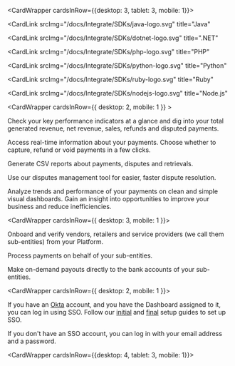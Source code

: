 <CardWrapper cardsInRow={{desktop: 3, tablet: 3, mobile: 1}}>

<CardLink
  srcImg="/docs/Integrate/SDKs/java-logo.svg"
  title="Java"
>

<ArrowLink title="View on GitHub" href="https://github.com/checkout/checkout-sdk-java" />

</CardLink>

<CardLink
  srcImg="/docs/Integrate/SDKs/dotnet-logo.svg"
  title=".NET"
>

<ArrowLink title="View on GitHub" href="https://github.com/checkout/checkout-sdk-net" />

</CardLink>

<CardLink
  srcImg="/docs/Integrate/SDKs/php-logo.svg"
  title="PHP"
>

<ArrowLink title="View on GitHub" href="https://github.com/checkout/checkout-sdk-php" />

</CardLink>

<CardLink
  srcImg="/docs/Integrate/SDKs/python-logo.svg"
  title="Python"
>

<ArrowLink title="View on GitHub" href="https://github.com/checkout/checkout-sdk-python/tree/unified-payments" />

</CardLink>

<CardLink
  srcImg="/docs/Integrate/SDKs/ruby-logo.svg"
  title="Ruby"
>

<ArrowLink title="View on GitHub" href="https://github.com/checkout/checkout-sdk-ruby" />

</CardLink>

<CardLink
  srcImg="/docs/Integrate/SDKs/nodejs-logo.svg"
  title="Node.js"
>

<ArrowLink title="View on GitHub" href="https://github.com/checkout/checkout-sdk-node" />

</CardLink>

</CardWrapper>

<CardWrapper cardsInRow={{ desktop: 2, mobile: 1 }} >
<Card maxWidth={48} maxHeight={48} variant="media" title="Monitor your business’s performance" imgSrc="/NAS/Dashboard/The dashboard at glance/icon-house.svg" href='' isWithHover={false}>

Check your key performance indicators at a glance and dig into your total generated revenue, net revenue, sales, refunds and disputed payments.

</Card>
<Card maxWidth={48} maxHeight={48} variant="media" title="Track and manage your payments" imgSrc="/NAS/Dashboard/The dashboard at glance/icon-wallet.svg" href='' isWithHover={false}>

Access real-time information about your payments. Choose whether to capture, refund or void payments in a few clicks.

</Card>
<Card maxWidth={48} maxHeight={48} variant="media" title="Export your data for further analysis" imgSrc="/NAS/Dashboard/The dashboard at glance/icon-bag.svg" href='' isWithHover={false}>

Generate CSV reports about payments, disputes and retrievals.

</Card>
<Card maxWidth={48} maxHeight={48} variant="media" title="Combat chargebacks" imgSrc="/NAS/Dashboard/The dashboard at glance/icon-weight.svg" href='' isWithHover={false}>

Use our disputes management tool for easier, faster dispute resolution.

</Card>
<Card maxWidth={48} maxHeight={48} variant="media" title="Discover the value of your payments data" imgSrc="/NAS/Dashboard/The dashboard at glance/icon-siren.svg" href='' isWithHover={false}>

Analyze trends and performance of your payments on clean and simple visual dashboards. Gain an insight into opportunities to improve your business and reduce inefficiencies.

</Card>
</CardWrapper>

<CardWrapper cardsInRow={{ desktop: 3, mobile: 1 }}>
<Card variant="media" title="Onboard sub-entities" imgSrc="/NAS/Marketplaces/onboard-sub-entities.svg" href="/marketplaces/about-onboarding">

Onboard and verify vendors, retailers and service providers (we call them sub-entities) from your Platform.

</Card>
<Card variant="media" title="Accept a payment" imgSrc="/NAS/Marketplaces/accept-a-payment.svg" href="/marketplaces/accept-a-payment">

Process payments on behalf of your sub-entities.

</Card>
<Card variant="media" title="Make payouts" imgSrc="/NAS/Marketplaces/about-making-payouts.svg" href="/marketplaces/about-payouts">

Make on-demand payouts directly to the bank accounts of your sub-entities.

</Card>
</CardWrapper>

<CardWrapper cardsInRow={{ desktop: 2, mobile: 1 }}>
<Card maxWidth={75} maxHeight={65} variant="media" title="Single Sign-On (SSO)" imgSrc="/NAS/Dashboard/Get_started/icon-sso.svg" href='' isWithHover={false}>

If you have an [Okta](https://www.okta.com/products/single-sign-on/) account, and you have the Dashboard assigned to it, you can log in using SSO. Follow our [initial](/dashboard/get-started/initial-client-okta-setup) and [final](/dashboard/get-started/final-client-okta-setup-and-testing) setup guides to set up SSO.

</Card>
<Card maxWidth={75} maxHeight={65} variant="media" title="Credentials" imgSrc="/NAS/Dashboard/Get_started/icon-credentials.svg" href='' isWithHover={false}>

If you don't have an SSO account, you can log in with your email address and a password.

</Card>
</CardWrapper>

<CardWrapper cardsInRow={{desktop: 4, tablet: 3, mobile: 1}}>

<CountryCardLink 
  url='/bank-payouts/payout-formatting/austria' 
  type='Austria'
/>

<CountryCardLink 
  url='/bank-payouts/payout-formatting/belgium' 
  type='Belgium'
/>

<CountryCardLink 
  url='/bank-payouts/payout-formatting/croatia' 
  type='Croatia'
/>

<CountryCardLink 
  url='/bank-payouts/payout-formatting/cyprus' 
  type='Cyprus'
/>

<CountryCardLink 
  url='/bank-payouts/payout-formatting/czech-republic' 
  type='Czech Republic'
/>

<CountryCardLink 
  url='/bank-payouts/payout-formatting/denmark' 
  type='Denmark'
/>

<CountryCardLink 
  url='/bank-payouts/payout-formatting/estonia' 
  type='Estonia'
/>

<CountryCardLink 
  url='/bank-payouts/payout-formatting/finland' 
  type='Finland'
/>

<CountryCardLink 
  url='/bank-payouts/payout-formatting/france' 
  type='France'
/>

<CountryCardLink 
  url='/bank-payouts/payout-formatting/germany' 
  type='Germany'
/>

<CountryCardLink 
  url='/bank-payouts/payout-formatting/greece' 
  type='Greece'
/>

<CountryCardLink 
  url='/bank-payouts/payout-formatting/hungary' 
  type='Hungary'
/>

<CountryCardLink 
  url='/bank-payouts/payout-formatting/iceland' 
  type='Iceland'
/>

<CountryCardLink 
  url='/bank-payouts/payout-formatting/ireland' 
  type='Ireland'
/>

<CountryCardLink 
  url='/bank-payouts/payout-formatting/italy'
  type='Italy'
/>

<CountryCardLink 
  url='/bank-payouts/payout-formatting/latvia'
  type='Latvia'
/>

<CountryCardLink 
  url='/bank-payouts/payout-formatting/liechtenstein' 
  type='Liechtenstein'
/>

<CountryCardLink 
  url='/bank-payouts/payout-formatting/lithuania' 
  type='Lithuania'
/>

<CountryCardLink 
  url='/bank-payouts/payout-formatting/luxembourg' 
  type='Luxembourg'
/>

<CountryCardLink 
  url='/bank-payouts/payout-formatting/malta' 
  type='Malta'
/>

<CountryCardLink 
  url='/bank-payouts/payout-formatting/monaco' 
  type='Monaco'
/>

<CountryCardLink 
  url='/bank-payouts/payout-formatting/netherlands' 
  type='Netherlands'
/>

<CountryCardLink 
  url='/bank-payouts/payout-formatting/norway' 
  type='Norway'
/>

<CountryCardLink 
  url='/bank-payouts/payout-formatting/poland' 
  type='Poland'
/>

<CountryCardLink 
  url='/bank-payouts/payout-formatting/portugal' 
  type='Portugal'
/>

<CountryCardLink 
  url='/bank-payouts/payout-formatting/romania' 
  type='Romania'
/>

<CountryCardLink 
  url='/bank-payouts/payout-formatting/san-marino' 
  type='San Marino'
/>

<CountryCardLink 
  url='/bank-payouts/payout-formatting/slovakia' 
  type='Slovakia'
/>

<CountryCardLink 
  url='/bank-payouts/payout-formatting/slovenia' 
  type='Slovenia'
/>

<CountryCardLink 
  url='/bank-payouts/payout-formatting/spain' 
  type='Spain'
/>

<CountryCardLink 
  url='/bank-payouts/payout-formatting/sweden' 
  type='Sweden'
/>

<CountryCardLink 
  url='/bank-payouts/payout-formatting/switzerland' 
  type='Switzerland'
/>

<CountryCardLink 
  url='/bank-payouts/payout-formatting/united-kingdom' 
  type='United Kingdom'
/>

</CardWrapper>
